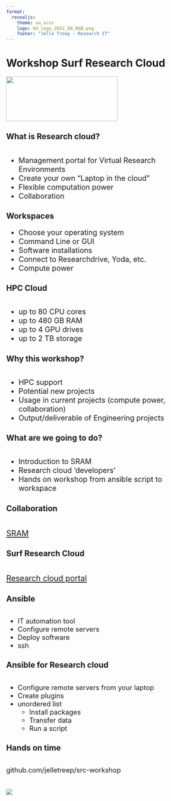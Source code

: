 ```yaml
--- 
format: 
  revealjs:
    theme: uu.scss
    logo: UU_logo_2021_EN_RGB.png
    footer: "Jelle Treep - Research IT"
---
```


# Workshop Surf Research Cloud {data-background-color="#FFCD00"}

![](UU_logo_2021_EN_RGB.png){.absolute bottom=320 left=-240 width="300" height="120"}


## What is Research cloud?
::: {style="text-align: left; margin-top: 2em; font-size: 1.4em"}
- Management portal for Virtual Research Environments
- Create your own "Laptop in the cloud"
- Flexible computation power
- Collaboration
:::

## Workspaces
::: {style="text-align: left; margin-top: 1em; font-size: 1.4em"}
- Choose your operating system
- Command Line or GUI
- Software installations
- Connect to Researchdrive, Yoda, etc.
- Compute power
:::

## HPC Cloud
::: {style="text-align: left; margin-top: 2em; font-size: 1.4em"}
- up to 80 CPU cores
- up to 480 GB RAM
- up to 4 GPU drives
- up to 2 TB storage
:::

## Why this workshop?
::: {style="text-align: left; margin-top: 2em; font-size: 1.4em"}
- HPC support
- Potential new projects
- Usage in current projects (compute power, collaboration)
- Output/deliverable of Engineering projects
:::

## What are we going to do?
::: {style="text-align: left; margin-top: 2em; font-size: 1.4em"}
- Introduction to SRAM
- Research cloud 'developers'
- Hands on workshop from ansible script to workspace
:::


## Collaboration
::: {style="text-align: left; margin-top: 2em; font-size: 1.5em"}

[SRAM](https://sram.surf.nl/)

:::


## Surf Research Cloud
::: {style="text-align: left; margin-top: 2em; font-size: 1.5em"}

[Research cloud portal](https://surfresearchcloud.nl/)

:::

## Ansible
::: {style="text-align: left; margin-top: 2em; font-size: 1.3em"}
- IT automation tool
- Configure remote servers
- Deploy software
- ssh

:::

## Ansible for Research cloud
::: {style="text-align: left; margin-top: 2em; font-size: 1.3em"}
- Configure remote servers from your laptop
- Create plugins
* unordered list
    + Install packages
    + Transfer data
    + Run a script
:::

## Hands on time
::: {style="text-align: left; margin-top: 2em; font-size: 1.3em"}

github.com/jelletreep/src-workshop

:::


# {data-background-color="#FFCD00"}

![](UU_logo_2021_EN_RGB_payoff.png)


